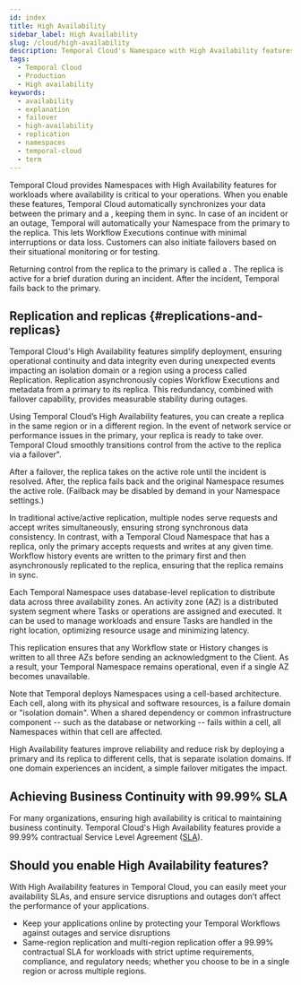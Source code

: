 ```yaml
---
id: index
title: High Availability
sidebar_label: High Availability
slug: /cloud/high-availability
description: Temporal Cloud's Namespace with High Availability featuress offer automated failover, synchronized data, and replication for workloads requiring disaster-tolerant deployment and 99.99% uptime.
tags:
  - Temporal Cloud
  - Production
  - High availability
keywords:
  - availability
  - explanation
  - failover
  - high-availability
  - replication
  - namespaces
  - temporal-cloud
  - term
---
```



Temporal Cloud provides Namespaces with High Availability features for workloads where availability is critical to your operations.
When you enable these features, Temporal Cloud automatically synchronizes your data between the primary and a <ToolTipTerm term="replica" tooltip="A replica is a synchronized copy of a Namespace. It ensures redundancy, fault tolerance, and minimal downtime during an incident or outage. A replica can take over operations if the primary becomes unavailable. It's synchronized up to the point of replication lag, where no further data is available." />, keeping them in sync.
In case of an incident or an outage, Temporal will automatically <ToolTipTerm term="failover" tooltip="A failover shifts Workflow Execution processing from a primary  Namespace to a replica during outages or other incidents. Temporal Cloud uses replication to duplicate data and prevent data loss during failover." /> your Namespace from the primary to the replica.
This lets Workflow Executions continue with minimal interruptions or data loss.
Customers can also initiate failovers based on their situational monitoring or for testing.

<CaptionedImage src="/img/cloud/high-availability/failover.png" title="On failover, the replica becomes active and the Namespace endpoint directs access to  it" />

Returning control from the replica to the primary is called a <ToolTipTerm term="failback" tooltip="A failback returns Workflow Execution processing to the primary from the replica after an incident resolves. This is automatic for Temporal-initiated failovers but can be disabled in region settings." />.
The replica is active for a brief duration during an incident.
After the incident, Temporal fails back to the primary.

## Replication and replicas {#replications-and-replicas}

Temporal Cloud's High Availability features simplify deployment, ensuring operational continuity and data integrity even during unexpected events impacting an isolation domain or a region using a process called Replication.
Replication asynchronously copies Workflow Executions and metadata from a primary to its replica.
This redundancy, combined with failover capability, provides measurable stability during outages.

Using Temporal Cloud’s High Availability features, you can create a replica in the same region or in a different region.
In the event of network service or performance issues in the primary, your replica is ready to take over.
Temporal Cloud smoothly transitions control from the active to the replica via a failover".

After a failover, the replica takes on the active role until the incident is resolved.
After, the replica fails back and the original Namespace resumes the active role.
(Failback may be disabled by demand in your Namespace settings.)

In traditional active/active replication, multiple nodes serve requests and accept writes simultaneously, ensuring strong synchronous data consistency.
In contrast, with a Temporal Cloud Namespace that has a replica, only the primary accepts requests and writes at any given time.
Workflow history events are written to the primary first and then asynchronously replicated to the replica, ensuring that the replica remains in sync.

<DiscoverableDisclosure label="Namespaces and built-in stability">
Each Temporal Namespace uses database-level replication to distribute data across three availability zones.
An activity zone (AZ) is a distributed system segment where Tasks or operations are assigned and executed.
It can be used to manage workloads and ensure Tasks are handled in the right location, optimizing resource usage and minimizing latency.

This replication ensures that any Workflow state or History changes is written to all three AZs before sending an acknowledgment to the Client.
As a result, your Temporal Namespace remains operational, even if a single AZ becomes unavailable.

Note that Temporal deploys Namespaces using a cell-based architecture.
Each cell, along with its physical and software resources, is a failure domain or "isolation domain".
When a shared dependency or common infrastructure component -- such as the database or networking -- fails within a cell, all Namespaces within that cell are affected.

High Availability features improve reliability and reduce risk by deploying a primary and its replica to different cells, that is separate isolation domains.
If one domain experiences an incident, a simple failover mitigates the impact.
</DiscoverableDisclosure>

## Achieving Business Continuity with 99.99% SLA

For many organizations, ensuring high availability is critical to maintaining business continuity.
Temporal Cloud's High Availability features provide a 99.99% contractual Service Level Agreement ([SLA](/cloud/sla)).

## Should you enable High Availability features?

With High Availability features in Temporal Cloud, you can easily meet your availability SLAs, and ensure service disruptions and outages don’t affect the performance of your applications.

- Keep your applications online by protecting your Temporal Workflows against outages and service disruptions
- Same-region replication and multi-region replication offer a 99.99% contractual SLA for workloads with strict uptime requirements, compliance, and regulatory needs; whether you choose to be in a single region or across multiple regions.
